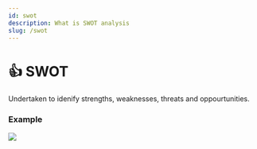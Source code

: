 ```yaml
---
id: swot
description: What is SWOT analysis
slug: /swot
---
```


# 👍 SWOT


Undertaken to idenify strengths, weaknesses, threats and oppourtunities. 


### Example

![](/img/swot.png)

